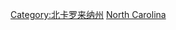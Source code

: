 {{commonscat|Transportation in North Carolina}}

[[Category:北卡罗来纳州|Category:北卡罗来纳州]]
[[Category:美國各州交通|North Carolina]]